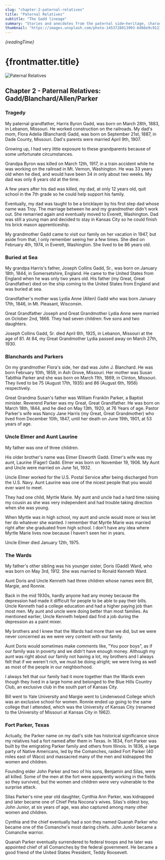 ```yaml
---
slug: "chapter-2-paternal-relatives"
title: "Paternal Relatives"
subtitle: "The Gadd lineage"
summary: "Stories and anecdotes from the paternal side—heritage, character, and the traditions passed down through generations."
thumbnail: "https://images.unsplash.com/photo-1453728013993-6d66e9c9123a?auto=format&fit=crop&w=1200&h=675&q=80"
---
```


_{readingTime}_

# {frontmatter.title}

<Image
  src="https://images.unsplash.com/photo-1453728013993-6d66e9c9123a?auto=format&fit=crop&w=1200&h=675&q=80"
  alt="Paternal Relatives"
  width={1000}
  height={1000}
/>

## Chapter 2 - Paternal Relatives: Gadd/Blanchard/Allen/Parker

### Tragedy

My paternal grandfather, Harris Byron Gadd, was born on March 28th, 1883, in
Lebanon, Missouri. He worked construction on the railroads. My dad's mom, Flora
Adelia (Blanchard) Gadd, was born on September 21st, 1887, in Dade County,
Missouri. Dad's parents were married April 9th, 1907.

Growing up, I had very little exposure to these grandparents because of some
unfortunate circumstances.

Grandpa Byron was killed on March 12th, 1917, in a train accident while he was
working on the railroad in Mt. Vernon, Washington. He was 33 years old when he
died, and would have been 34 in only about two weeks. My dad was only 8 years
old at the time.

A few years after his dad was killed, my dad, at only 12 years old, quit school
in the 7th grade so he could help support his family.

Eventually, my dad was taught to be a bricklayer by his first step dad whose
name was Troy. The marriage between he and my grandmother didn't work out. She
remarried again and eventually moved to Everett, Washington. Dad was still a
young man and decided to stay in Kansas City so he could finish his brick mason
apprenticeship.

My grandmother Gadd came to visit our family on her vacation in 1947, but aside
from that, I only remember seeing her a few times. She died on February 4th,
1974, in Everett, Washington. She lived to be 86 years old.

### Buried at Sea

My grandpa Harris's father, Joseph Collins Gadd, Sr., was born on January 18th,
1844, in Somersetshire, England. He came to the United States from England when
he was only two years old. His father (my Great, Great Grandfather) died on the
ship coming to the United States from England and was buried at sea.

Grandfather's mother was Lydia Anne (Allen) Gadd who was born January 17th,
1846, in Mt. Pleasant, Wisconsin.

Great Grandfather Joseph and Great Grandmother Lydia Anne were married on
October 2nd, 1866. They had seven children: five sons and two daughters.

Joseph Collins Gadd, Sr. died April 6th, 1925, in Lebanon, Missouri at the age
of 81. At 84, my Great Grandmother Lydia passed away on March 27th, 1930.

### Blanchards and Parkers

On my grandmother Flora's side, her dad was John J. Blanchard. He was born
February 10th, 1859, in Ash Grove, Missouri. Her mother was Susan Tabithia
Parker and she was born on March 11th, 1869, in Clinton, Missouri. They lived to
be 75 (August 17th, 1935) and 86 (August 6th, 1956) respectively.

Great Grandma Susan's father was William Franklin Parker, a Baptist minister.
Reverend Parker was my Great, Great Grandfather. He was born on March 18th,
1844, and he died on May 13th, 1920, at 76 Years of age. Pastor Parker's wife
was Nancy Jane Harris (my Great, Great Grandmother) who lived from December
10th, 1847, until her death on June 19th, 1901, at 53 years of age.

### Uncle Elmer and Aunt Laurine

My father was one of three children.

His older brother's name was Elmer Elsworth Gadd. Elmer's wife was my aunt,
Laurine (Fager) Gadd. Elmer was born on November 19, 1906. My Aunt and Uncle
were married on June 1st, 1932.

Uncle Elmer worked for the U.S. Postal Service after being discharged from the
U.S. Navy. Aunt Laurine was one of the nicest people that you would ever want to
meet.

They had one child, Myrtle Marie. My aunt and uncle had a hard time raising my
cousin as she was very independent and had trouble taking direction when she was young.

When Myrtle was in high school, my aunt and uncle would more or less let her do
whatever she wanted. I remember that Myrtle Marie was married right after she
graduated from high school. I don't have any idea where Myrtle Marie lives now
because I haven't seen her in years.

Uncle Elmer died January 12th, 1975.

### The Wards

My father's other sibling was his younger sister, Doris (Gadd) Ward, who was
born on May 3rd, 1912. She was married to Ronald Kenneth Ward.

Aunt Doris and Uncle Kenneth had three children whose names were Bill, Margie,
and Ronnie.

Back in the mid 1930s, hardly anyone had any money because the depression had
made it difficult for people to be able to pay their bills. Uncle Kenneth had a
college education and had a higher paying job than most men. My aunt and uncle
were doing better than most families. As mentioned earlier, Uncle Kenneth helped
dad find a job during the depression as a paint mixer.

My brothers and I knew that the Wards had more than we did, but we were never
concerned as we were very content with our family.

Aunt Doris would sometimes make comments like, "You poor boys", as if our family
was in poverty and we didn't have enough money. Although my aunt was right about
our family not having a lot, my brothers and I always felt that if we weren't
rich, we must be doing alright; we were living as well as most of the people in
our neighborhood.

I always felt that our family had it more together than the Wards even though
they lived in a large home and belonged to the Blue Hills Country Club, an
exclusive club in the south part of Kansas City.

Bill went to Yale University and Margie went to Lindenwood College which was an
exclusive school for women. Ronnie ended up going to the same college that I
attended, which was the University of Kansas City (renamed to the University of
Missouri at Kansas City in 1962).

### Fort Parker, Texas

Actually, the Parker name on my dad's side has historical significance since my
relatives had a fort named after them in Texas. In 1834, Fort Parker was built
by the emigrating Parker family and others from Illinois. In 1836, a large party
of Native Americans, led by the Comanches, raided Fort Parker (40 miles east of
Waco) and massacred many of the men and kidnapped the women and children.

Founding elder John Parker and two of his sons, Benjamin and Silas, were all
killed. Some of the men at the fort were apparently working in the fields so
they survived, but the women and children were very vulnerable to the surprise
attack.

Silas Parker's nine year old daughter, Cynthia Ann Parker, was kidnapped and
later became one of Chief Peta Nocona's wives. Silas's oldest boy, John Junior,
at six years of age, was also captured among many other women and children.

Cynthia and the chief eventually had a son they named Quanah Parker who became
one of the Comanche's most daring chiefs. John Junior became a Comanche warrior.

Quanah Parker eventually surrendered to federal troops and he later was
appointed chief of all Comanches by the federal government. He became a good
friend of the United States President, Teddy Roosevelt.
